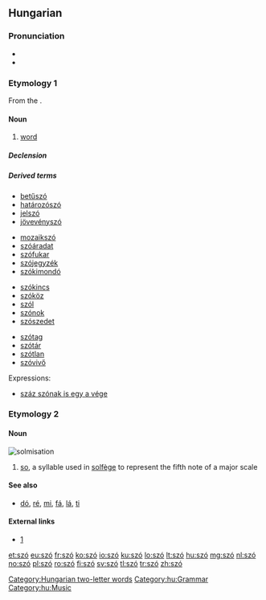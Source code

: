 {{also|sző}}
==Hungarian==

===Pronunciation===
* {{IPA|/ˈsoː/|lang=hu}}
* {{audio|Hu-szó.ogg|Audio}}

===Etymology 1===
From the {{proto|Uralic|saβɜ|lang=hu}}.

====Noun====
{{hu-noun|pl=szavak}}

# [[word]]

=====Declension=====
{{hu-pos-atok|szav||ai}}

=====Derived terms=====
{{top4}}
* [[betűszó]]
* [[határozószó]]
* [[jelszó]]
* [[jövevényszó]]
{{mid4}}
* [[mozaikszó]]
* [[szóáradat]]
* [[szófukar]]
* [[szójegyzék]]
* [[szókimondó]]
{{mid4}}
* [[szókincs]]
* [[szóköz]]
* [[szól]]
* [[szónok]]
* [[szószedet]]
{{mid4}}
* [[szótag]]
* [[szótár]]
* [[szótlan]]
* [[szóvivő]]
{{bottom}}
;Expressions:
* [[száz szónak is egy a vége]]

===Etymology 2===
{{rfe|lang=hu}}

====Noun====
[[Image:Szolmizáció.JPG|thumb|solmisation]]
{{hu-noun|k}}

# [[so]], a syllable used in [[solfège]] to represent the fifth note of a major scale

====See also====
* [[dó]], [[ré]], [[mi]], [[fá]], [[lá]], [[ti]]

====External links====
* [http://cotcot.hu/miez/cikk/1579]

[[Category:Hungarian two-letter words]]
[[Category:hu:Grammar]]
[[Category:hu:Music]]

[[et:szó]]
[[eu:szó]]
[[fr:szó]]
[[ko:szó]]
[[io:szó]]
[[ku:szó]]
[[lo:szó]]
[[lt:szó]]
[[hu:szó]]
[[mg:szó]]
[[nl:szó]]
[[no:szó]]
[[pl:szó]]
[[ro:szó]]
[[fi:szó]]
[[sv:szó]]
[[tl:szó]]
[[tr:szó]]
[[zh:szó]]